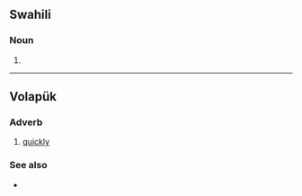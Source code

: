 {{also|vifö}}
==Swahili==

===Noun===
{{head|sw|noun plural form}}

# {{plural of|sw|kifo}}

----

==Volapük==

===Adverb===
{{head|vo|adverb}}

# [[quickly]]

===See also===
* {{l|vo|vifiko}}